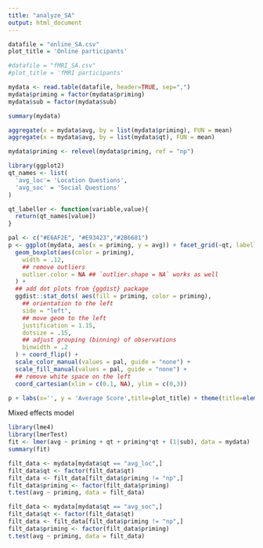 ```yaml
---
title: "analyze_SA"
output: html_document
---
```


```r
datafile = "online_SA.csv"
plot_title = 'Online participants'

#datafile = "fMRI_SA.csv"
#plot_title = 'fMRI participants'
```

```r

mydata <- read.table(datafile, header=TRUE, sep=",")
mydata$priming = factor(mydata$priming)
mydata$sub = factor(mydata$sub)

summary(mydata)

aggregate(x = mydata$avg, by = list(mydata$priming), FUN = mean) 
aggregate(x = mydata$avg, by = list(mydata$qt), FUN = mean)

mydata$priming <- relevel(mydata$priming, ref = "np")

```
```r
library(ggplot2) 
qt_names <- list(
  'avg_loc'= 'Location Questions',
  'avg_soc' = 'Social Questions'
)

qt_labeller <- function(variable,value){
  return(qt_names[value])
}

pal <- c("#E6AF2E", "#E93423","#2B6681")
p <- ggplot(mydata, aes(x = priming, y = avg)) + facet_grid(~qt, labeller = qt_labeller) +
  geom_boxplot(aes(color = priming),
    width = .12, 
    ## remove outliers
    outlier.color = NA ## `outlier.shape = NA` works as well
  ) +
  ## add dot plots from {ggdist} package
  ggdist::stat_dots( aes(fill = priming, color = priming),
    ## orientation to the left
    side = "left", 
    ## move geom to the left
    justification = 1.15, 
    dotsize = .15,
    ## adjust grouping (binning) of observations 
    binwidth = .2
  ) + coord_flip() + 
  scale_color_manual(values = pal, guide = "none") +
  scale_fill_manual(values = pal, guide = "none") +
  ## remove white space on the left
  coord_cartesian(xlim = c(0.1, NA), ylim = c(0,3)) 

p + labs(x='', y = 'Average Score',title=plot_title) + theme(title=element_text(size=20),axis.title = element_text(size = 18),axis.text = element_text(size = 12), plot.title = element_text(size = 19, hjust = .5), text = element_text(family = "Arial", size = 15)) + scale_x_discrete(labels=c("np" = "No prime", "loc" = "Location\nprime", "soc" = "Social\nprime")) + theme(panel.background = element_blank(), axis.line = element_line(colour = "black"))
```

Mixed effects model
```r
library(lme4)
library(lmerTest)
fit <- lmer(avg ~ priming + qt + priming*qt + (1|sub), data = mydata)
summary(fit)
```

```r
filt_data <- mydata[mydata$qt == "avg_loc",]
filt_data$qt <- factor(filt_data$qt)
filt_data <- filt_data[filt_data$priming != "np",]
filt_data$priming <- factor(filt_data$priming)
t.test(avg ~ priming, data = filt_data)
```
```r
filt_data <- mydata[mydata$qt == "avg_soc",]
filt_data$qt <- factor(filt_data$qt)
filt_data <- filt_data[filt_data$priming != "np",]
filt_data$priming <- factor(filt_data$priming)
t.test(avg ~ priming, data = filt_data)
```
